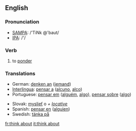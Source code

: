 ==English==

===Pronunciation===
*[[w:SAMPA|SAMPA]]: /'TiNk @'baut/
*[[w:IPA|IPA]]: /'/

===Verb===
{{en-verb|inf=to [[think]] [[about]]|thinks about|thinking about|thought about}}

# to [[ponder]]

===Translations===
{{trans-top|ponder}}
*German: [[denken an]] ([[jemand]])
*[[Interlingua]]: [[pensar a]] ([[alcuno]], [[alco]])
*Portuguese: [[pensar em]] ([[alguém]], [[algo]]), [[pensar sobre]] ([[algo]])
{{trans-mid}}
*Slovak: [[myslieť]] o ''+ [[locative]]''
*Spanish: [[pensar en]] ([[alguien]])
*Swedish: [[tänka på]]
{{trans-bottom}}

[[fr:think about]]
[[it:think about]]